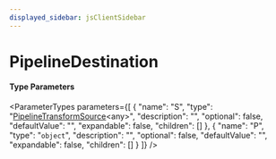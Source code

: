 ```yaml
---
displayed_sidebar: jsClientSidebar
---
```



# PipelineDestination

#### Type Parameters

<ParameterTypes parameters={[
  {
    "name": "S",
    "type": "[PipelineTransformSource](internal.internal-3.PipelineTransformSource.mdx)&#60;any&#62;",
    "description": "",
    "optional": false,
    "defaultValue": "",
    "expandable": false,
    "children": []
  },
  {
    "name": "P",
    "type": "`object`",
    "description": "",
    "optional": false,
    "defaultValue": "",
    "expandable": false,
    "children": []
  }
]} />
